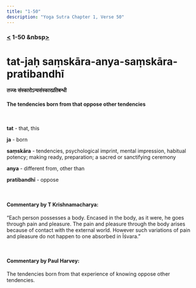 ```yaml
---
title: "1-50"
description: "Yoga Sutra Chapter 1, Verse 50"
---
```


### [<](/Chapter-1/1-49/) 1-50 &nbsp[>](/Chapter-1/1-51/)

# tat-jaḥ saṃskāra-anya-saṃskāra-pratibandhī

#### तज्जः संस्कारोऽन्यसंस्कारप्रतिबन्धी

#### The tendencies born from that oppose other tendencies

<br />

**tat** - that, this <br />

**ja** - born <br />

**saṃskāra** - tendencies, psychological imprint, mental impression, habitual potency; making ready, preparation; a sacred or sanctifying ceremony <br />

**anya** - different from, other than <br />

**pratibandhī** - oppose <br />

<br />

#### Commentary by T Krishnamacharya:

“Each person possesses a body.
Encased in the body, as it were, he goes through pain and pleasure.
The pain and pleasure through the body arises because of contact with the external world.
However such variations of pain and pleasure do not happen to one absorbed in Īśvara.”

<br />

#### Commentary by Paul Harvey:

The tendencies born from that experience of knowing oppose other tendencies.
